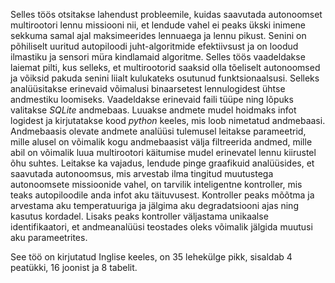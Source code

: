 Selles töös otsitakse lahendust probleemile, kuidas saavutada autonoomset multirootori lennu missiooni nii, et lendude vahel ei peaks ükski inimene sekkuma samal ajal maksimeerides lennuaega ja lennu pikust. Senini on põhiliselt uuritud autopiloodi juht-algoritmide efektiivsust ja on loodud ilmastiku ja sensori müra kindlamaid algoritme. Selles töös vaadeldakse laiemat pilti, kus selleks, et multirootorid saaksid olla tõeliselt autonoomsed ja võiksid pakuda senini liialt kulukateks osutunud funktsionaalsusi. Selleks analüüsitakse erinevaid võimalusi binaarsetest lennulogidest ühtse andmestiku loomiseks. Vaadeldakse erinevaid faili tüüpe ning lõpuks valitakse _SQLite_ andmebaas. Luuakse andmete mudel hoidmaks infot logidest ja kirjutatakse kood _python_ keeles, mis loob nimetatud andmebaasi. Andmebaasis olevate andmete analüüsi tulemusel leitakse parameetrid, mille alusel on võimalik kogu andmebaasist välja filtreerida andmed, mille abil on võimalik luua multirootori käitumise mudel erinevatel lennu kiirustel õhu suhtes. Leitakse ka vajadus, lendude pinge graafikuid analüüsides, et saavutada autonoomsus, mis arvestab ilma tingitud muutustega autonoomsete missioonide vahel, on tarvilik inteligentne kontroller, mis teaks autopiloodile anda infot aku täituvusest. Kontroller peaks mõõtma ja arvestama aku temperatuuriga ja jälgima aku degradatsiooni ajas ning kasutus kordadel. Lisaks peaks kontroller väljastama unikaalse identifikaatori, et andmeanalüüsi teostades oleks võimalik jälgida muutusi aku parameetrites.

See töö on kirjutatud Inglise keeles, on 35 lehekülge pikk, sisaldab 4 peatükki, 16 joonist ja 8 tabelit.

